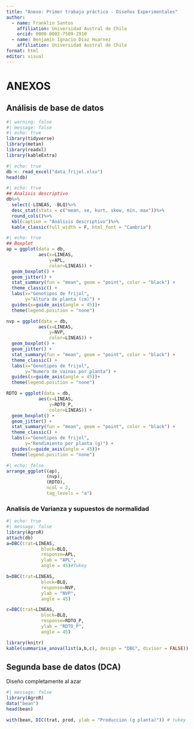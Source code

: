 ```yaml
---
title: "Anexo: Primer trabajo práctico - Diseños Experimentales"
author:
  - name: Franklin Santos
    affiliation: Universidad Austral de Chile
    orcid: 0000-0002-7509-2910
  - name: Benjamín Ignacio Díaz Huarnez
    affiliation: Universidad Austral de Chile
format: html
editor: visual
---
```


# ANEXOS

## Análisis de base de datos


```r
#| warning: false
#| message: false
#| echo: true
library(tidyverse)
library(metan)
library(readxl)
library(kableExtra)
```

```r
#| echo: true
db <- read_excel("data_frijol.xlsx")
head(db)
```

```r
#| echo: true
## Analisis descriptivo
db%>%
  select(-LINEAS, -BLQ)%>%
  desc_stat(stats = c("mean, se, kurt, skew, min, max"))%>%
  round_cols()%>%
  kbl(caption = "Análisis descriptivo")%>%
  kable_classic(full_width = F, html_font = "Cambria")
```

```r
#| echo: true
## Boxplot
ap = ggplot(data = db,
            aes(x=LINEAS,
                y=APL,
                color=LINEAS)) +
  geom_boxplot() +
  geom_jitter() +
  stat_summary(fun = "mean", geom = "point", color = "black") +
  theme_classic() +
  labs(x="Genotipos de frijol",
       y="Altura de planta (cm)") +
  guides(x=guide_axis(angle = 45))+
  theme(legend.position = "none")

nvp = ggplot(data = db,
            aes(x=LINEAS,
                y=NVP,
                color=LINEAS)) +
  geom_boxplot() +
  geom_jitter() +
  stat_summary(fun = "mean", geom = "point", color = "black") +
  theme_classic() +
  labs(x="Genotipos de frijol",
       y="Numero de vainas por planta") +
  guides(x=guide_axis(angle = 45))+
  theme(legend.position = "none")

RDTO = ggplot(data = db,
            aes(x=LINEAS,
                y=RDTO_P,
                color=LINEAS)) +
  geom_boxplot() +
  geom_jitter() +
  stat_summary(fun = "mean", geom = "point", color = "black") +
  theme_classic() +
  labs(x="Genotipos de frijol",
       y="Rendimiento por planta (g)") +
  guides(x=guide_axis(angle = 45))+
  theme(legend.position = "none")

```

```r
#| echo: false
arrange_ggplot((ap),
               (nvp),
               (RDTO),
               ncol = 2,
               tag_levels = "a")
```
### Analisis de Varianza y supuestos de normalidad

```r
#| echo: true
#| message: false
library(AgroR)
attach(db)
a=DBC(trat=LINEAS, 
             block=BLQ, 
             response=APL,
             ylab = "APL",
             angle = 45)#Tukey

b=DBC(trat=LINEAS, 
             block=BLQ, 
             response=NVP,
             ylab = "NVP",
             angle = 45)

c=DBC(trat=LINEAS, 
             block=BLQ, 
             response=RDTO_P,
             ylab = "RDTO_P",
             angle = 45)

library(knitr)
kable(summarise_anova(list(a,b,c), design = "DBC", divisor = FALSE))
```

## Segunda base de datos (DCA)

Diseño completamente al azar

```r
#| message: false
library(AgroR)
data("bean")
head(bean)

with(bean, DIC(trat, prod, ylab = "Produccion (g planta)")) # tukey
```




